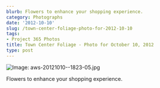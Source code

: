 ```yaml
---
blurb: Flowers to enhance your shopping experience.
category: Photographs
date: '2012-10-10'
slug: /town-center-foliage-photo-for-2012-10-10
tags:
- Project 365 Photos
title: Town Center Foliage - Photo for October 10, 2012
type: post
---
```



![Image: aws-20121010--1823-05.jpg](/aws-20121010--1823-05.jpg)

Flowers to enhance your shopping experience.